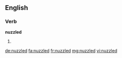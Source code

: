 ==English==

===Verb===
'''nuzzled'''

# {{past of|nuzzle}}

[[de:nuzzled]]
[[fa:nuzzled]]
[[fr:nuzzled]]
[[mg:nuzzled]]
[[vi:nuzzled]]